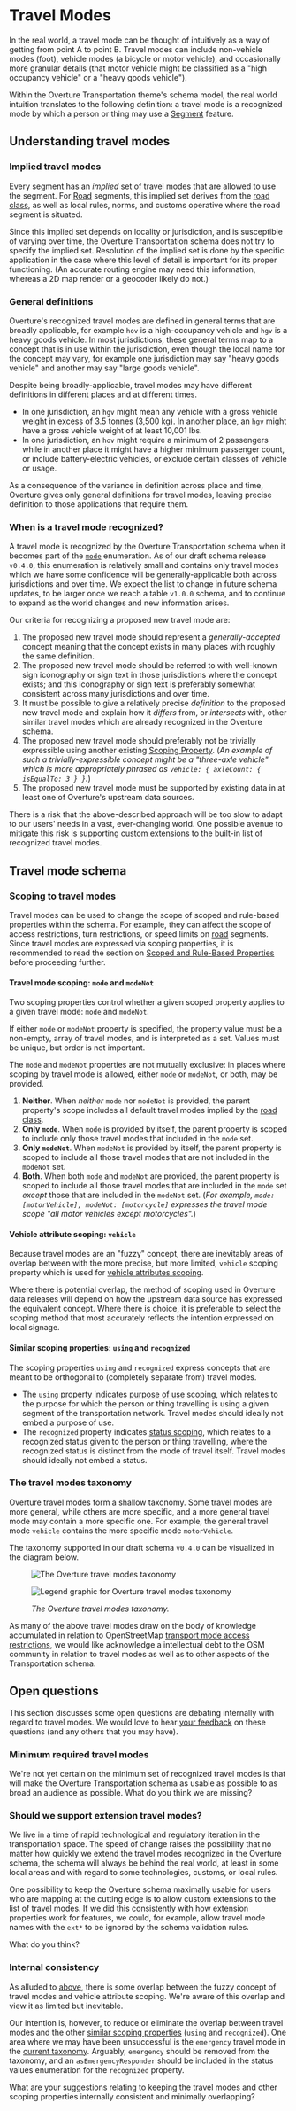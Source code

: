 # Travel Modes

In the real world, a travel mode can be thought of intuitively as a way
of getting from point A to point B. Travel modes can include non-vehicle
modes (foot), vehicle modes (a bicycle or motor vehicle), and
occasionally more granular details (that motor vehicle might be
classified as a "high occupancy vehicle" or a "heavy goods vehicle").

Within the Overture Transportation theme's schema model, the real world
intuition translates to the following definition: a travel mode is a
recognized mode by which a person or thing may use a
[Segment](/reference/transportation/segment) feature.

## Understanding travel modes

### Implied travel modes

Every segment has an *implied* set of travel modes that are allowed to
use the segment. For [Road](roads) segments, this implied set derives
from the [road class](roads#road-class), as well as local rules, norms,
and customs operative where the road segment is situated.

Since this implied set depends on locality or jurisdiction, and is
susceptible of varying over time, the Overture Transportation schema
does not try to specify the implied set. Resolution of the implied set
is done by the specific application in the case where this level of
detail is important for its proper functioning. (An accurate routing
engine may need this information, whereas a 2D map render or a geocoder
likely do not.)

### General definitions

Overture's recognized travel modes are defined in general terms that are
broadly applicable, for example `hov` is a high-occupancy vehicle and
`hgv` is a heavy goods vehicle. In most jurisdictions, these general
terms map to a concept that is in use within the jurisdiction, even
though the local name for the concept may vary, for example one
jurisdiction may say "heavy goods vehicle" and another may say
"large goods vehicle".

Despite being broadly-applicable, travel modes may have different
definitions in different places and at different times.

- In one jurisdiction, an `hgv` might mean any vehicle with a gross
  vehicle weight in excess of 3.5 tonnes (3,500 kg). In another place,
  an `hgv` might have a gross vehicle weight of at least 10,001 lbs.
- In one jurisdiction, an `hov` might require a minimum of 2 passengers
  while in another place it might have a higher minimum passenger count,
  or include battery-electric vehicles, or exclude certain classes of
  vehicle or usage.

As a consequence of the variance in definition across place and time,
Overture gives only general definitions for travel modes, leaving
precise definition to those applications that require them.

### When is a travel mode recognized?

A travel mode is recognized by the Overture Transportation schema when
it becomes part of the [`mode`](https://github.com/OvertureMaps/schema/blob/5f82f1d6a916031cb32730e1fac7e1a353f10c60/schema/transportation/segment.yaml#L103)
enumeration. As of our draft schema release `v0.4.0`, this enumeration
is relatively small and contains only travel modes which we have some
confidence will be generally-applicable both across jurisdictions and
over time. We expect the list to change in future schema updates, to be
larger once we reach a table `v1.0.0` schema, and to continue to expand
as the world changes and new information arises.

Our criteria for recognizing a proposed new travel mode are:

1. The proposed new travel mode should represent a *generally-accepted*
   concept meaning that the concept exists in many places with roughly
   the same definition.
2. The proposed new travel mode should be referred to with well-known
   sign iconography or sign text in those jurisdictions where the
   concept exists; and this iconography or sign text is preferably
   somewhat consistent across many jurisdictions and over time.
3. It must be possible to give a relatively precise *definition* to the
   proposed new travel mode and explain how it *differs* from, or
   *intersects* with, other similar travel modes which are already
   recognized in the Overture schema.
4. The proposed new travel mode should preferably not be trivially
   expressible using another existing
   [Scoping Property](scoping-rules#scoped-values-and-scoping-properties).
   (*An example of such a trivially-expressible concept might be a
   "three-axle vehicle" which is more appropriately phrased as
   `vehicle: { axleCount: { isEqualTo: 3 } }`.*)
5. The proposed new travel mode must be supported by existing data in at
   least one of Overture's upstream data sources.

There is a risk that the above-described approach will be too slow to
adapt to our users' needs in a vast, ever-changing world. One possible
avenue to mitigate this risk is supporting
[custom extensions](#should-we-support-extension-travel-modes) to the
built-in list of recognized travel modes.

## Travel mode schema

### Scoping to travel modes

Travel modes can be used to change the scope of scoped and rule-based
properties within the schema. For example, they can affect the scope of
access restrictions, turn restrictions, or speed limits on [road](roads)
segments. Since travel modes are expressed via scoping properties, it
is recommended to read the section on
[Scoped and Rule-Based Properties](scoping-rules) before proceeding
further.

#### Travel mode scoping: `mode` and `modeNot`

Two scoping properties control whether a given scoped property applies
to a given travel mode: `mode` and `modeNot`.

If either `mode` or `modeNot` property is specified, the property value
must be a non-empty, array of travel modes, and is interpreted as a set.
Values must be unique, but order is not important.

The `mode` and `modeNot` properties are not mutually exclusive: in
places where scoping by travel mode is allowed, either `mode` or
`modeNot`, or both, may be provided.

1. **Neither**. When *neither* `mode` nor `modeNot` is provided, the
   parent property's scope includes all default travel modes implied by
   the [road class](roads#road-class).
2. **Only `mode`**. When `mode` is provided by itself, the parent
   property is scoped to include only those travel modes that included
   in the `mode` set.
3. **Only `modeNot`**. When `modeNot` is provided by itself, the parent
   property is scoped to include all those travel modes that are not
   included in the `modeNot` set.
4. **Both**. When both `mode` and `modeNot` are provided, the parent
   property is scoped to include all those travel modes that are
   included in the `mode` set *except* those that are included in the
   `modeNot` set. (*For example,
    `mode: [motorVehicle], modeNot: [motorcycle]` expresses the travel
    mode scope "all motor vehicles except motorcycles".*)

#### Vehicle attribute scoping: `vehicle`

Because travel modes are an "fuzzy" concept, there are inevitably areas
of overlap between with the more precise, but more limited, `vehicle`
scoping property which is used for
[vehicle attributes scoping](scoping-rules#vehicle-attributes-scoping).

Where there is potential overlap, the method of scoping used in Overture
data releases will depend on how the upstream data source has expressed
the equivalent concept. Where there is choice, it is preferable to
select the scoping method that most accurately reflects the intention
expressed on local signage.

#### Similar scoping properties: `using` and `recognized`

The scoping properties `using` and `recognized` express concepts that
are meant to be orthogonal to (completely separate from) travel modes.

- The `using` property indicates
  [purpose of use](scoping-rules#purpose-of-use-scoping) scoping, which
  relates to the purpose for which the person or thing travelling is
  using a given segment of the transportation network. Travel modes
  should ideally not embed a purpose of use.
- The `recognized` property indicates
  [status scoping](scoping-rules#status-scoping-membership-in-a-recognized-group),
  which relates to a recognized status given to the person or thing
  travelling, where the recognized status is distinct from the mode of
  travel itself. Travel modes should ideally not embed a status.

### The travel modes taxonomy

Overture travel modes form a shallow taxonomy. Some travel modes are
more general, while others are more specific, and a more general travel
mode may contain a more specific one. For example, the general travel
mode `vehicle` contains the more specific mode `motorVehicle`.

The taxonomy supported in our draft schema `v0.4.0` can be visualized
in the diagram below.

<figure>

<div style={{ display: "flex", alignItems: "center" }}>

<div style={{ width: "72%", float: "left", paddingRight: "3px" }}>

![The Overture travel modes taxonomy](/img/transportation/travel-modes-taxonomy.svg)

</div>

<div style={{ width: "28%", float: "right", paddingLeft: "3px" }}>

![Legend graphic for Overture travel modes taxonomy](/img/transportation/travel-modes-legend.svg)

</div>

<div style={{ clear: "both" }}/>

</div>

<figcaption>

<div style={{ textAlign: "center" }}>

*The Overture travel modes taxonomy.*

</div>

</figcaption>

</figure>


As many of the above travel modes draw on the body of knowledge
accumulated in relation to OpenStreetMap
[transport mode access restrictions](https://wiki.openstreetmap.org/wiki/Key:access#Transport_mode_restrictions),
we would like acknowledge a intellectual debt to the OSM community in
relation to travel modes as well as to other aspects of the
Transportation schema.

## Open questions

This section discusses some open questions are debating internally with
regard to travel modes. We would love to hear
[your feedback](https://github.com/OvertureMaps/schema/discussions) on
these questions (and any others that you may have).

### Minimum required travel modes

We're not yet certain on the minimum set of recognized travel modes is
that will make the Overture Transportation schema as usable as possible
to as broad an audience as possible. What do you think we are missing?

### Should we support extension travel modes?

<!--
TODO: This open question relates to the feature request
      https://github.com/OvertureMaps/schema-wg/issues/157.

      We should update or delete the content of this documentation based
      on what happens with that feature request.
-->

We live in a time of rapid technological and regulatory iteration in
the transportation space. The speed of change raises the possibility
that no matter how quickly we extend the travel modes recognized in the
Overture schema, the schema will always be behind the real world, at
least in some local areas and with regard to some technologies, customs,
or local rules.

One possibility to keep the Overture schema maximally usable for users
who are mapping at the cutting edge is to allow custom extensions to
the list of travel modes. If we did this consistently with how extension
properties <!-- TODO: This should be a link to a heading in the main
schema documentation, but that heading needs to be written first. -->
work for features, we could, for example, allow travel mode names with
the `ext*` to be ignored by the schema validation rules.

What do you think?

### Internal consistency

As alluded to [above](#vehicle-attribute-scoping-vehicle), there is some
overlap between the fuzzy concept of travel modes and vehicle attribute
scoping. We're aware of this overlap and view it as limited but
inevitable.

Our intention is, however, to reduce or eliminate the overlap between
travel modes and the other
[similar scoping properties](#similar-scoping-properties-using-and-recognized)
(`using` and `recognized`). One area where we may have been unsuccessful
is the `emergency` travel mode in the [current taxonomy](#the-travel-modes-taxonomy).
Arguably, `emergency` should be removed from the taxonomy, and an
`asEmergencyResponder` should be included in the status values
enumeration for the `recognized` property.

What are your suggestions relating to keeping the travel modes and other
scoping properties internally consistent and minimally overlapping?
